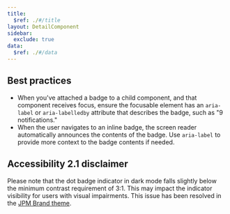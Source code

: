 ```yaml
---
title:
  $ref: ./#/title
layout: DetailComponent
sidebar:
  exclude: true
data:
  $ref: ./#/data
---
```


## Best practices

- When you've attached a badge to a child component, and that component receives focus, ensure the focusable element has an `aria-label` or `aria-labelledby` attribute that describes the badge, such as "9 notifications."
- When the user navigates to an inline badge, the screen reader automatically announces the contents of the badge. Use `aria-label` to provide more context to the badge contents if needed.

## Accessibility 2.1 disclaimer

Please note that the dot badge indicator in dark mode falls slightly below the minimum contrast requirement of 3:1. This may impact the indicator visibility for users with visual impairments. This issue has been resolved in the [JPM Brand theme](/salt/themes/index#jpm-brand-theme).

